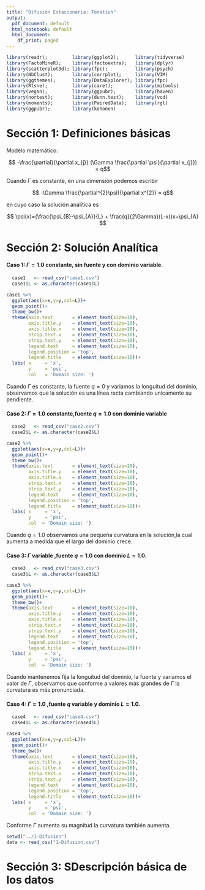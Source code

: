 ```yaml
---
title: "Difusión Estacionaria: Tonatiuh"
output:
  pdf_document: default
  html_notebook: default
  html_document:
    df_print: paged
---
```


```r
library(readr);         library(ggplot2);      library(tidyverse)
library(FactoMineR);    library(factoextra);   library(dplyr)
library(scatterplot3d); library(fpc);          library(psych)
library(NbClust);       library(corrplot);     library(VIM)
library(ggthemes);      library(DataExplorer); library(fpc)
library(Rtsne);         library(caret);        library(mitools)
library(vegan);         library(ggpubr);       library(haven)
library(nortest);       library(dunn.test);    library(vcd)
library(moments);       library(PairedData);   library(rgl)
library(ggpubr);        library(kohonen) 
```




# Sección 1: Definiciones básicas

Modelo matemático:

$$ -\frac{\partial}{\partial x_{j}} (\Gamma \frac{\partial \psi}{\partial x_{j}}) = q$$

Cuando $\Gamma$ es constante, en una dimensión podemos escribir

$$ -\Gamma \frac{\partial^{2}\psi}{\partial x^{2}} = q$$

en cuyo caso la solución analítica es

$$ \psi(x)=(\frac{\psi_{B}-\psi_{A}}{L} + \frac{q}{2\Gamma}(L-x))x+\psi_{A} $$

# Sección 2: Solución Analítica

#### Caso 1: $\Gamma=1.0$ constante, sin fuente y con dominio variable.
```r
  case1   <- read_csv("case1.csv")
  case1$L <- as.character(case1$L)
```

```r
case1 %>%
  ggplot(aes(x=x,y=y,col=L))+
  geom_point()+
  theme_bw()+
  theme(axis.text       = element_text(size=10),
        axis.title.y    = element_text(size=10),
        axis.title.x    = element_text(size=10),
        strip.text.x    = element_text(size=10),
        strip.text.y    = element_text(size=10),
        legend.text     = element_text(size=10),
        legend.position = 'top',
        legend.title    = element_text(size=10))+
  labs( x     = 'x',
        y     = 'psi',
        col   = 'Domain size: ')

```
Cuando $\Gamma$ es constante, la fuente $q=0$ y variamos la longuitud del dominio, observamos que la solución es una línea recta cambiando unicamente su pendiente.

#### Caso 2: $\Gamma=1.0$ constante,fuente $q=1.0$ con dominio variable

```r
  case2   <- read_csv("case2.csv")
  case2$L <- as.character(case2$L)
```

```r
case2 %>%
  ggplot(aes(x=x,y=y,col=L))+
  geom_point()+
  theme_bw()+
  theme(axis.text       = element_text(size=10),
        axis.title.y    = element_text(size=10),
        axis.title.x    = element_text(size=10),
        strip.text.x    = element_text(size=10),
        strip.text.y    = element_text(size=10),
        legend.text     = element_text(size=10),
        legend.position = 'top',
        legend.title    = element_text(size=10))+
  labs( x     = 'x',
        y     = 'psi',
        col  = 'Domain size: ')

```
Cuando $q=1.0$ observamos una pequeña curvatura en la solución,la cual aumenta a medida que el largo del dominio crece.

#### Caso 3: $\Gamma$ variable ,fuente $q=1.0$ con dominio $L=1.0.$

```r
  case3   <- read_csv("case3.csv")
  case3$L <- as.character(case3$L)
```


```r
case3 %>%
  ggplot(aes(x=x,y=y,col=L))+
  geom_point()+
  theme_bw()+
  theme(axis.text       = element_text(size=10),
        axis.title.y    = element_text(size=10),
        axis.title.x    = element_text(size=10),
        strip.text.x    = element_text(size=10),
        strip.text.y    = element_text(size=10),
        legend.text     = element_text(size=10),
        legend.position = 'top',
        legend.title    = element_text(size=10))+
  labs( x     = 'x',
        y     = 'psi',
        col  = 'Domain size: ')

```

Cuando mantenemos fija la longuitud del dominio, la fuente y variamos el valor de $\Gamma$, observamos que conforme a valores más grandes de $\Gamma$ la curvatura es más pronunciada.

#### Caso 4: $\Gamma=1.0$  ,fuente $q$ variable y dominio $L=1.0.$
```r
  case4   <- read_csv("case4.csv")
  case4$L <- as.character(case4$L)
```

```r
case4 %>%
  ggplot(aes(x=x,y=y,col=L))+
  geom_point()+
  theme_bw()+
  theme(axis.text       = element_text(size=10),
        axis.title.y    = element_text(size=10),
        axis.title.x    = element_text(size=10),
        strip.text.x    = element_text(size=10),
        strip.text.y    = element_text(size=10),
        legend.text     = element_text(size=10),
        legend.position = 'top',
        legend.title    = element_text(size=10))+
  labs( x     = 'x',
        y     = 'psi',
        col  = 'Domain size: ')

```

Conforme $\Gamma$ aumenta su magnitud la curvatura también aumenta.


```r
setwd("../1-Difusion")
data <- read_csv("1-Difusion.csv")
```

# Sección 3: SDescripción básica de los datos



